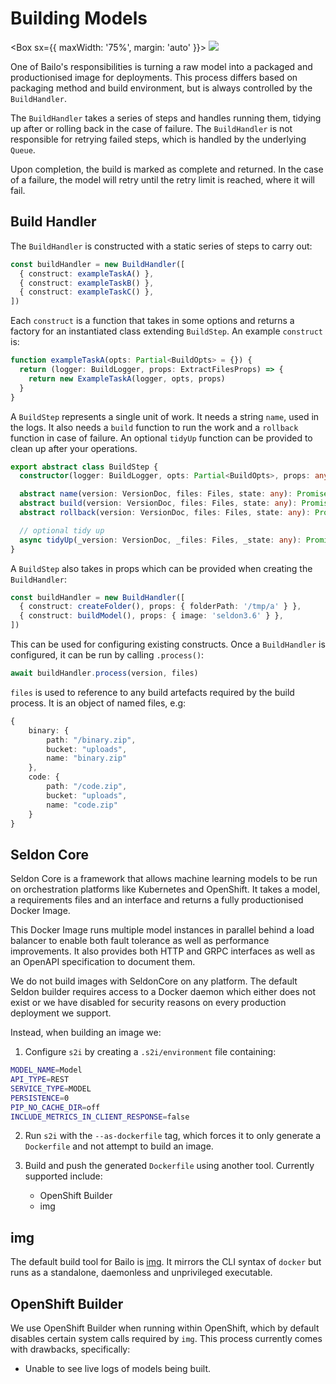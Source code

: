 

# Building Models

<Box sx={{ maxWidth: '75%', margin: 'auto' }}>
  <Image src={bailoFlowChartBuild} />
</Box>

One of Bailo's responsibilities is turning a raw model into a packaged and productionised image for deployments. This
process differs based on packaging method and build environment, but is always controlled by the `BuildHandler`.

The `BuildHandler` takes a series of steps and handles running them, tidying up after or rolling back in the case of
failure. The `BuildHandler` is not responsible for retrying failed steps, which is handled by the underlying `Queue`.

Upon completion, the build is marked as complete and returned. In the case of a failure, the model will retry until the
retry limit is reached, where it will fail.

## Build Handler

The `BuildHandler` is constructed with a static series of steps to carry out:

```typescript
const buildHandler = new BuildHandler([
  { construct: exampleTaskA() },
  { construct: exampleTaskB() },
  { construct: exampleTaskC() },
])
```

Each `construct` is a function that takes in some options and returns a factory for an instantiated class extending
`BuildStep`. An example `construct` is:

```typescript
function exampleTaskA(opts: Partial<BuildOpts> = {}) {
  return (logger: BuildLogger, props: ExtractFilesProps) => {
    return new ExampleTaskA(logger, opts, props)
  }
}
```

A `BuildStep` represents a single unit of work. It needs a string `name`, used in the logs. It also needs a `build`
function to run the work and a `rollback` function in case of failure. An optional `tidyUp` function can be provided to
clean up after your operations.

```typescript
export abstract class BuildStep {
  constructor(logger: BuildLogger, opts: Partial<BuildOpts>, props: any) => BuildStep

  abstract name(version: VersionDoc, files: Files, state: any): Promise<string>
  abstract build(version: VersionDoc, files: Files, state: any): Promise<void>
  abstract rollback(version: VersionDoc, files: Files, state: any): Promise<void>

  // optional tidy up
  async tidyUp(_version: VersionDoc, _files: Files, _state: any): Promise<void> {}
}
```

A `BuildStep` also takes in props which can be provided when creating the `BuildHandler`:

```typescript
const buildHandler = new BuildHandler([
  { construct: createFolder(), props: { folderPath: '/tmp/a' } },
  { construct: buildModel(), props: { image: 'seldon3.6' } },
])
```

This can be used for configuring existing constructs. Once a `BuildHandler` is configured, it can be run by calling
`.process()`:

```typescript
await buildHandler.process(version, files)
```

`files` is used to reference to any build artefacts required by the build process. It is an object of named files, e.g:

```typescript
{
    binary: {
        path: "/binary.zip",
        bucket: "uploads",
        name: "binary.zip"
    },
    code: {
        path: "/code.zip",
        bucket: "uploads",
        name: "code.zip"
    }
}
```

## Seldon Core

Seldon Core is a framework that allows machine learning models to be run on orchestration platforms like Kubernetes and
OpenShift. It takes a model, a requirements files and an interface and returns a fully productionised Docker Image.

This Docker Image runs multiple model instances in parallel behind a load balancer to enable both fault tolerance as
well as performance improvements. It also provides both HTTP and GRPC interfaces as well as an OpenAPI specification to
document them.

We do not build images with SeldonCore on any platform. The default Seldon builder requires access to a Docker daemon
which either does not exist or we have disabled for security reasons on every production deployment we support.

Instead, when building an image we:

1. Configure `s2i` by creating a `.s2i/environment` file containing:

```bash
MODEL_NAME=Model
API_TYPE=REST
SERVICE_TYPE=MODEL
PERSISTENCE=0
PIP_NO_CACHE_DIR=off
INCLUDE_METRICS_IN_CLIENT_RESPONSE=false
```

2. Run `s2i` with the `--as-dockerfile` tag, which forces it to only generate a `Dockerfile` and not attempt to build an
   image.

3. Build and push the generated `Dockerfile` using another tool. Currently supported include:
   - OpenShift Builder
   - img

## img

The default build tool for Bailo is [img](https://github.com/genuinetools/img). It mirrors the CLI syntax of `docker`
but runs as a standalone, daemonless and unprivileged executable.

## OpenShift Builder

We use OpenShift Builder when running within OpenShift, which by default disables certain system calls required by
`img`. This process currently comes with drawbacks, specifically:

- Unable to see live logs of models being built.

